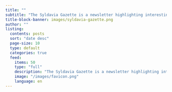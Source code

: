 ```yaml
---
title: ""
subtitle: "The Syldavia Gazette is a newsletter highlighting interesting science stories from around the web."
title-block-banner: images/syldavia-gazette.png
author: ""
listing:
  contents: posts
  sort: "date desc"
  page-size: 10
  type: default
  categories: true
  feed:
    items: 50
    type: "full"
    description: "The Syldavia Gazette is a newsletter highlighting interesting science stories from around the web."
    image: "/images/favicon.png"
    language: en
---
```

